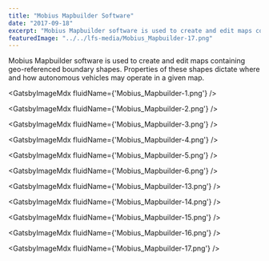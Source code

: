 ```yaml
---
title: "Mobius Mapbuilder Software"
date: "2017-09-18"
excerpt: "Mobius Mapbuilder software is used to create and edit maps containing geo-referenced boundary shapes. Properties of these shapes dictate where and how autonomous vehicles may operate in a given map."
featuredImage: "../../lfs-media/Mobius_Mapbuilder-17.png"
---
```



Mobius Mapbuilder software is used to create and edit maps containing geo-referenced boundary shapes. Properties of these shapes dictate where and how autonomous vehicles may operate in a given map.

<GatsbyImageMdx fluidName={'Mobius_Mapbuilder-1.png'} />

<GatsbyImageMdx fluidName={'Mobius_Mapbuilder-2.png'} />

<GatsbyImageMdx fluidName={'Mobius_Mapbuilder-3.png'} />

<GatsbyImageMdx fluidName={'Mobius_Mapbuilder-4.png'} />

<GatsbyImageMdx fluidName={'Mobius_Mapbuilder-5.png'} />

<GatsbyImageMdx fluidName={'Mobius_Mapbuilder-6.png'} />

<GatsbyImageMdx fluidName={'Mobius_Mapbuilder-13.png'} />

<GatsbyImageMdx fluidName={'Mobius_Mapbuilder-14.png'} />

<GatsbyImageMdx fluidName={'Mobius_Mapbuilder-15.png'} />

<GatsbyImageMdx fluidName={'Mobius_Mapbuilder-16.png'} />

<GatsbyImageMdx fluidName={'Mobius_Mapbuilder-17.png'} />
